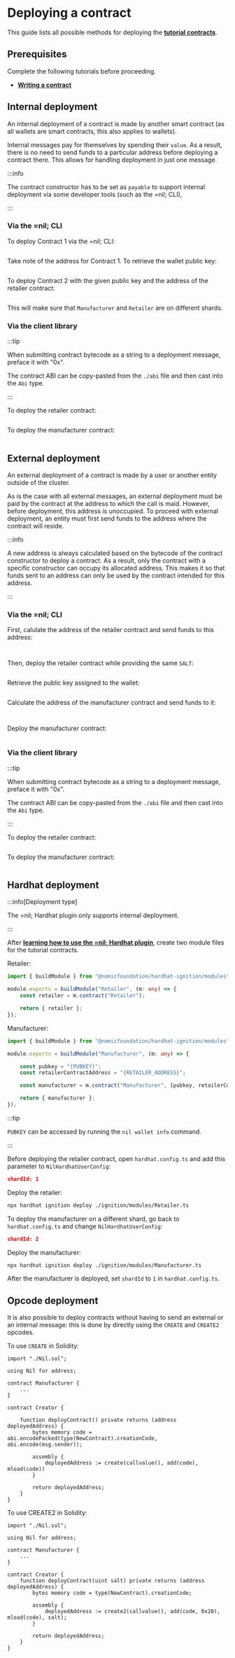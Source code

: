 
# Deploying a contract

This guide lists all possible methods for deploying the [**tutorial contracts**](writing-a-contract.mdx).

## Prerequisites

Complete the following tutorials before proceeding.

* [**Writing a contract**](writing-a-contract.mdx)

## Internal deployment

An internal deployment of a contract is made by another smart contract (as all wallets are smart contracts, this also applies to wallets).

Internal messages pay for themselves by spending their `value`. As a result, there is no need to send funds to a particular address before deploying a contract there. This allows for handling deployment in just one message.

:::info

The contract constructor has to be set as `payable` to support internal deployment via some developer tools (such as the =nil; CLI), 

:::

### Via the =nil; CLI

To deploy Contract 1 via the =nil; CLI:

```bash file=../../../tests/working-with-smart-contracts-cli.test.mjs start=startRetailerDeploymentCommand end=endRetailerDeploymentCommand
```

Take note of the address for Contract 1. To retrieve the wallet public key:

```bash file=../../../tests/commands.mjs start=startInfo end=endInfo
```

To deploy Contract 2 with the given public key and the address of the retailer contract:

```bash file=../../../tests/working-with-smart-contracts-cli.test.mjs start=startManufacturerDeploymentCommand end=endManufacturerDeploymentCommand
```

This will make sure that `Manufacturer` and `Retailer` are on different shards.

### Via the client library

:::tip

When submitting contract bytecode as a string to a deployment message, preface it with "0x".

The contract ABI can be copy-pasted from the `./abi` file and then cast into the `Abi` type.

:::

To deploy the retailer contract:

```ts showLineNumbers file=../../../tests/working-with-smart-contracts-niljs.test.mjs start=startInternalDeployOfRetailer end=endInternalDeployOfRetailer
```

To deploy the manufacturer contract:

```ts showLineNumbers file=../../../tests/working-with-smart-contracts-niljs.test.mjs start=startInternalDeployOfManufacturer end=endInternalDeployOfManufacturer
```

## External deployment

An external deployment of a contract is made by a user or another entity outside of the cluster. 

As is the case with all external messages, an external deployment must be paid by the contract at the address to which the call is maid. However, before deployment, this address is unoccupied. To proceed with external deployment, an entity must first send funds to the address where the contract will reside.

:::info

A new address is always calculated based on the bytecode of the contract constructor to deploy a contract. As a result, only the contract with a specific constructor can occupy its allocated address. This makes it so that funds sent to an address can only be used by the contract intended for this address.

:::

### Via the =nil; CLI

First, calulate the address of the retailer contract and send funds to this address:

```bash file=../../../tests/working-with-smart-contracts-cli.test.mjs start=startExternalRetailerAddressCommand end=endExternalRetailerAddressCommand
```

```bash file=../../../tests/working-with-smart-contracts-cli.test.mjs start=startSendTokensToRetailerForExternalDeployment end=endSendTokensToRetailerForExternalDeployment
```

Then, deploy the retailer contract while providing the same `SALT`:

```bash file=../../../tests/working-with-smart-contracts-cli.test.mjs start=startRetailerExternalDeploymentCommand end=endRetailerExternalDeploymentCommand
```

Retrieve the public key assigned to the wallet:

```bash file=../../../tests/commands.mjs start=startInfo end=endInfo
```

Calculate the address of the manufacturer contract and send funds to it:

```bash file=../../../tests/working-with-smart-contracts-cli.test.mjs start=startExternalManufacturerAddressCommand end=endExternalManufacturerAddressCommand
```

```bash file=../../../tests/working-with-smart-contracts-cli.test.mjs start=startSendTokensToManufacturerForExternalDeploymentCommand end=endSendTokensToManufacturerForExternalDeploymentCommand
```

Deploy the manufacturer contract:

```bash file=../../../tests/working-with-smart-contracts-cli.test.mjs start=startManufacturerExternalDeploymentCommand end=endManufacturerExternalDeploymentCommand
```

### Via the client library

:::tip

When submitting contract bytecode as a string to a deployment message, preface it with "0x".

The contract ABI can be copy-pasted from the `./abi` file and then cast into the `Abi` type.

:::

To deploy the retailer contract:

```ts showLineNumbers file=../../../tests/working-with-smart-contracts-niljs.test.mjs start=startExternalDeployOfRetailer end=endExternalDeployOfRetailer
```

To deploy the manufacturer contract:

```ts showLineNumbers file=../../../tests/working-with-smart-contracts-niljs.test.mjs start=startExternalDeployOfManufacturer end=endExternalDeployOfManufacturer
```

## Hardhat deployment

:::info[Deployment type]

The =nil; Hardhat plugin only supports internal deployment.

:::

After [**learning how to use the =nil; Hardhat plugin**](tools/hardhat-plugin/usage.mdx), create two module files for the tutorial contracts. 

Retailer:

```typescript showLineNumbers
import { buildModule } from "@nomicfoundation/hardhat-ignition/modules";

module.exports = buildModule("Retailer", (m: any) => {
    const retailer = m.contract("Retailer");

    return { retailer };
});
```

Manufacturer:

```typescript showLineNumbers
import { buildModule } from "@nomicfoundation/hardhat-ignition/modules";

module.exports = buildModule("Manufacturer", (m: any) => {

    const pubkey = "{PUBKEY}";
    const retailerContractAddress = "{RETAILER_ADDRESS}";

    const manufacturer = m.contract("Manufacturer", [pubkey, retailerContractAddress]);

    return { manufacturer };
});
```

:::tip

`PUBKEY` can be accessed by running the `nil wallet info` command.

:::

Before deploying the retailer contract, open `hardhat.config.ts` and add this parameter to `NilHardhatUserConfig`:

```json
shardId: 1
```

Deploy the retailer:

```bash
npx hardhat ignition deploy ./ignition/modules/Retailer.ts
```

To deploy the manufacturer on a different shard, go back to `hardhat.config.ts` and change `NilHardhatUserConfig`:

```json
shardId: 2
```

Deploy the manufacturer:

```bash
npx hardhat ignition deploy ./ignition/modules/Manufacturer.ts
```

After the manufacturer is deployed, set `shardId` to `1` in `hardhat.config.ts`.

## Opcode deployment

It is also possible to deploy contracts without having to send an external or an internal message: this is done by directly using the `CREATE` and `CREATE2` opcodes.

To use `CREATE` in Solidity:

```solidity showLineNumbers
import "./Nil.sol";

using Nil for address;

contract Manufacturer {
    ...
}

contract Creator {
    
    function deployContract() private returns (address deployedAddress) {
        bytes memory code = abi.encodePacked(type(NewContract).creationCode, abi.encode(msg.sender));

        assembly {
            deployedAddress := create(callvalue(), add(code), mload(code))
        }

        return deployedAddress;
    }
}
```

To use CREATE2 in Solidity:

```solidity showLineNumbers
import "./Nil.sol";

using Nil for address;

contract Manufacturer {
    ...
}

contract Creator {
    function deployContract(uint salt) private returns (address deployedAddress) {
        bytes memory code = type(NewContract).creationCode;

        assembly {
            deployedAddress := create2(callvalue(), add(code, 0x20), mload(code), salt);
        }

        return deployedAddress;
    }
}
```
